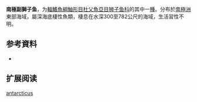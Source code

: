 {{Speciesbox
| name = 南極副獅子魚
| status = NE
| status_system = 
| image = Paraliparis antarcticus.jpg
| genus = Paraliparis
| species = antarcticus
| authority = {{le|查爾斯·塔特·里根|Charles Tate Regan|Regan}},  1914
| synonyms = *''Paraliparis wildi''<br /><small>Waite, 1916</small>''
}}

'''南極副獅子鱼'''，为[[輻鰭魚綱|輻鰭魚綱]][[鮋形目|鮋形目]][[杜父魚亞目|杜父魚亞目]][[狮子鱼科|狮子鱼科]]的其中一[[種|種]]。分布於[[南極洲|南極洲]]東部海域，屬深海底棲性魚類，棲息在水深300至782公尺的海域，生活習性不明。

== 参考資料 ==
*{{FishBase_species|genus=Paraliparis|species=antarcticus|year=2011|month=12}}

== 扩展阅读 ==
{{refbegin}}
{{wikispecies-inline|Paraliparis andriashevi|南極副獅子魚}}
{{refend}}
{{Taxonbar|from=Q2545577}}

[[Category:副獅子魚属|antarcticus]]


{{鮋形目小作品}}